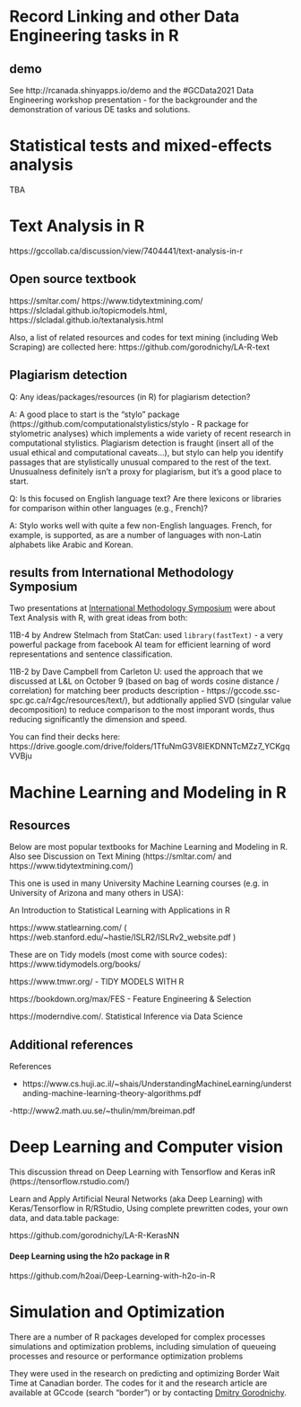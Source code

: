 



# Record Linking and other Data Engineering tasks in R


## demo

See http://rcanada.shinyapps.io/demo and the #GCData2021 Data Engineering workshop  presentation - 
for the backgrounder and the demonstration of various DE tasks and solutions.




# Statistical tests and mixed-effects analysis


TBA

<!------------------------------------------------>


# Text Analysis in R

https://gccollab.ca/discussion/view/7404441/text-analysis-in-r

## Open source textbook

https://smltar.com/ 
https://www.tidytextmining.com/
https://slcladal.github.io/topicmodels.html, https://slcladal.github.io/textanalysis.html
 
Also, a list of related resources and codes for text mining (including Web Scraping)  are collected here: https://github.com/gorodnichy/LA-R-text


## Plagiarism detection

Q:  Any ideas/packages/resources (in R) for plagiarism detection? 

 
A: 
A good  place to start is the "stylo" package (https://github.com/computationalstylistics/stylo - R package for stylometric analyses) which implements a wide variety of recent research in computational stylistics. Plagiarism detection is fraught (insert all of the usual ethical and computational caveats...), but stylo can help you identify passages that are stylistically unusual compared to the rest of the text. Unusualness definitely isn't a proxy for plagiarism, but it's a good place to start.

 
Q: 
Is this focused on English language text? Are there lexicons or libraries for comparison within other languages (e.g., French)?

A: Stylo works well with quite a few non-English languages. French, for example, is supported, as are a number of languages with non-Latin alphabets like Arabic and Korean.




## results from International Methodology Symposium

Two presentations  at [International Methodology Symposium](https://www.statcan.gc.ca/en/conferences/symposium2021/program) were about Text Analysis with R, with great ideas from both:
 

11B-4 by Andrew Stelmach from StatCan: used  `library(fastText)` -  a very powerful package from facebook AI team for  efficient learning of word representations and sentence classification. 

 

11B-2 by Dave Campbell from Carleton U:  used the  approach  that we discussed at L&L on October 9 (based on bag of words cosine distance / correlation) for matching beer products description  - https://gccode.ssc-spc.gc.ca/r4gc/resources/text/),  but addtionally applied SVD (singular value decomposition) to reduce comparison to  the most imporant words, thus reducing significantly the dimension and speed.

 

You can  find their decks here: https://drive.google.com/drive/folders/1TfuNmG3V8IEKDNNTcMZz7_YCKgqVVBju 



# Machine Learning and Modeling in R


## Resources

Below are most popular textbooks for Machine Learning and Modeling in R.  
Also see Discussion on Text Mining (https://smltar.com/ and https://www.tidytextmining.com/)
 

This one is used in many University Machine Learning courses (e.g. in University of Arizona and many others in USA):

An Introduction to Statistical Learning with Applications in R

https://www.statlearning.com/ ( https://web.stanford.edu/~hastie/ISLR2/ISLRv2_website.pdf )

 

 

These are on Tidy models (most come with source codes): https://www.tidymodels.org/books/

https://www.tmwr.org/  - TIDY MODELS WITH R

https://bookdown.org/max/FES - Feature Engineering & Selection

https://moderndive.com/. Statistical Inference via Data Science

 


## Additional references

References

- https://www.cs.huji.ac.il/~shais/UnderstandingMachineLearning/understanding-machine-learning-theory-algorithms.pdf


-http://www2.math.uu.se/~thulin/mm/breiman.pdf





# Deep Learning and Computer vision 

<!-- with Tensorflow and Keras -->

This discussion thread on Deep Learning with Tensorflow and Keras inR (https://tensorflow.rstudio.com/)


<!-- A collection of tested codes and tutorials is here: -->


Learn and Apply Artificial Neural Networks (aka Deep Learning) with Keras/Tensorflow in R/RStudio, 
Using complete prewritten codes, your own data, and data.table package:

https://github.com/gorodnichy/LA-R-KerasNN


#### Deep Learning using the h2o package in R

https://github.com/h2oai/Deep-Learning-with-h2o-in-R




# Simulation and Optimization

There are a number of R packages developed for complex processes simulations and  optimization problems, including   simulation of queueing processes and resource or performance optimization problems


They were used in the research on predicting and optimizing Border Wait Time at Canadian border.
The codes for it and the research article are available at GCcode (search "border") or by contacting [Dmitry Gorodnichy](index.html#contact).




